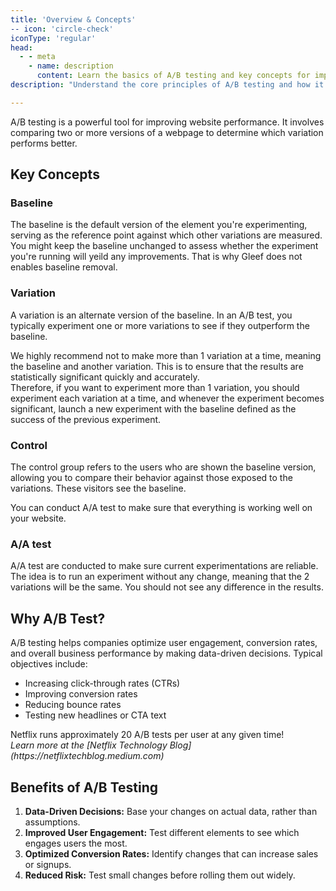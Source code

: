 ```yaml
---
title: 'Overview & Concepts'
-- icon: 'circle-check'
iconType: 'regular'
head:
  - - meta
    - name: description
      content: Learn the basics of A/B testing and key concepts for improving user engagement and conversions.
description: "Understand the core principles of A/B testing and how it can drive website performance."

---
```


A/B testing is a powerful tool for improving website performance. It involves comparing two or more versions of a webpage to determine which variation performs better.

## Key Concepts
### Baseline
The baseline is the default version of the element you're experimenting, serving as the reference point against which other variations are measured.
You might keep the baseline unchanged to assess whether the experiment you're running will yeild any improvements. That is why Gleef does not enables baseline removal.

### Variation
A variation is an alternate version of the baseline. In an A/B test, you typically experiment one or more variations to see if they outperform the baseline.

<Tip>We highly recommend not to make more than 1 variation at a time, meaning the baseline and another variation. This is to ensure that the results are statistically significant quickly and accurately.<br/>
    Therefore, if you want to experiment more than 1 variation, you should experiment each variation at a time, and whenever the experiment becomes significant, launch a new experiment with the baseline defined as the success of the previous experiment.</Tip>

### Control
The control group refers to the users who are shown the baseline version, allowing you to compare their behavior against those exposed to the variations. These visitors see the baseline.

<Info>You can conduct A/A test to make sure that everything is working well on your website.</Info>

### A/A test
A/A test are conducted to make sure current experimentations are reliable. The idea is to run an experiment without any change, meaning that the 2 variations will be the same. You should not see any difference in the results.

## Why A/B Test?
A/B testing helps companies optimize user engagement, conversion rates, and overall business performance by making data-driven decisions. Typical objectives include:
- Increasing click-through rates (CTRs)
- Improving conversion rates
- Reducing bounce rates
- Testing new headlines or CTA text

<Tip>
    Netflix runs approximately 20 A/B tests per user at any given time! <br/>
    <i>Learn more at the [Netflix Technology Blog](https://netflixtechblog.medium.com)</i>
</Tip>

## Benefits of A/B Testing
1. **Data-Driven Decisions:** Base your changes on actual data, rather than assumptions.
2. **Improved User Engagement:** Test different elements to see which engages users the most.
3. **Optimized Conversion Rates:** Identify changes that can increase sales or signups.
4. **Reduced Risk:** Test small changes before rolling them out widely.